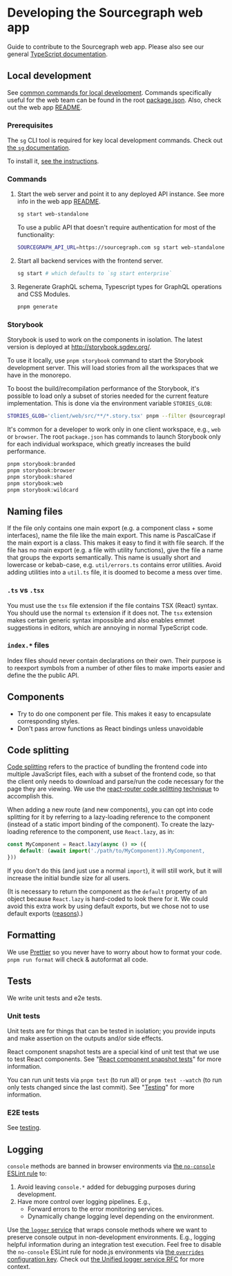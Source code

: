 # Developing the Sourcegraph web app

Guide to contribute to the Sourcegraph web app. Please also see our general [TypeScript documentation](/dev/background-information/languages/typescript).

## Local development

See [common commands for local development](/dev/setup/quickstart).
Commands specifically useful for the web team can be found in the root [package.json](https://sourcegraph.com/github.com/sourcegraph/sourcegraph/-/blob/package.json).
Also, check out the web app [README](https://sourcegraph.com/github.com/sourcegraph/sourcegraph/-/blob/client/web/README.md).

### Prerequisites

The `sg` CLI tool is required for key local development commands. Check out [the `sg` documentation](/dev/background-information/sg/).

To install it, [see the instructions](/dev/setup/quickstart).

### Commands

1. Start the web server and point it to any deployed API instance. See more info in the web app [README](https://sourcegraph.com/github.com/sourcegraph/sourcegraph/-/blob/client/web/README.md).

    ```sh
    sg start web-standalone
    ```
    To use a public API that doesn't require authentication for most of the functionality:

    ```sh
    SOURCEGRAPH_API_URL=https://sourcegraph.com sg start web-standalone
    ```

2. Start all backend services with the frontend server.

    ```sh
    sg start # which defaults to `sg start enterprise`
    ```

3. Regenerate GraphQL schema, Typescript types for GraphQL operations and CSS Modules.

    ```sh
    pnpm generate
    ```

### Storybook

Storybook is used to work on the components in isolation. The latest version is deployed at http://storybook.sgdev.org/.

To use it locally, use `pnpm storybook` command to start the Storybook development server. This will load stories from all the workspaces that we have in the monorepo.

To boost the build/recompilation performance of the Storybook, it's possible to load only a subset of stories needed for the current feature implementation. This is done via the environment variable `STORIES_GLOB`:

```sh
STORIES_GLOB='client/web/src/**/*.story.tsx' pnpm --filter @sourcegraph/storybook run start
```

It's common for a developer to work only in one client workspace, e.g., `web` or `browser`.
The root `package.json` has commands to launch Storybook only for each individual workspace, which greatly increases the build performance.

```sh
pnpm storybook:branded
pnpm storybook:browser
pnpm storybook:shared
pnpm storybook:web
pnpm storybook:wildcard
```

## Naming files

If the file only contains one main export (e.g. a component class + some interfaces), name the file like the main export.
This name is PascalCase if the main export is a class.
This makes it easy to find it with file search.
If the file has no main export (e.g. a file with utility functions), give the file a name that groups the exports semantically.
This name is usually short and lowercase or kebab-case, e.g. `util/errors.ts` contains error utilities.
Avoid adding utilities into a `util.ts` file, it is doomed to become a mess over time.

### `.ts` vs `.tsx`

You must use the `tsx` file extension if the file contains TSX (React) syntax.
You should use the normal `ts` extension if it does not.
The `tsx` extension makes certain generic syntax impossible and also enables emmet suggestions in editors, which are annoying in normal TypeScript code.

### `index.*` files

Index files should never contain declarations on their own.
Their purpose is to reexport symbols from a number of other files to make imports easier and define the the public API.

## Components

- Try to do one component per file. This makes it easy to encapsulate corresponding styles.
- Don't pass arrow functions as React bindings unless unavoidable

## Code splitting

[Code splitting](https://reactjs.org/docs/code-splitting.html) refers to the practice of bundling the frontend code into multiple JavaScript files, each with a subset of the frontend code, so that the client only needs to download and parse/run the code necessary for the page they are viewing. We use the [react-router code splitting technique](https://reactjs.org/docs/code-splitting.html#route-based-code-splitting) to accomplish this.

When adding a new route (and new components), you can opt into code splitting for it by referring to a lazy-loading reference to the component (instead of a static import binding of the component). To create the lazy-loading reference to the component, use `React.lazy`, as in:

``` typescript
const MyComponent = React.lazy(async () => ({
    default: (await import('./path/to/MyComponent)).MyComponent,
}))
```

If you don't do this (and just use a normal `import`), it will still work, but it will increase the initial bundle size for all users.

(It is necessary to return the component as the `default` property of an object because `React.lazy` is hard-coded to look there for it. We could avoid this extra work by using default exports, but we chose not to use default exports ([reasons](https://blog.neufund.org/why-we-have-banned-default-exports-and-you-should-do-the-same-d51fdc2cf2ad)).)

## Formatting

We use [Prettier](https://sourcegraph.com/github.com/prettier/prettier) so you never have to worry about how to format your code.
`pnpm run format` will check & autoformat all code.

## Tests

We write unit tests and e2e tests.

### Unit tests

Unit tests are for things that can be tested in isolation; you provide inputs and make assertion on the outputs and/or side effects.

React component snapshot tests are a special kind of unit test that we use to test React components. See "[React component snapshot tests](/dev/how-to/testing#react-component-snapshot-tests)" for more information.

You can run unit tests via `pnpm test` (to run all) or `pnpm test --watch` (to run only tests changed since the last commit). See "[Testing](/dev/how-to/testing)" for more information.

### E2E tests

See [testing](/dev/how-to/testing).

## Logging

`console` methods are banned in browser environments via [the `no-console` ESLint rule](https://eslint.org/docs/latest/rules/no-console) to:

1. Avoid leaving `console.*` added for debugging purposes during development.
2. Have more control over logging pipelines. E.g.,
    - Forward errors to the error monitoring services.
    - Dynamically change logging level depending on the environment.

Use [the `logger` service](https://https://sourcegraph.com/search?q=context:global+repo:%5Egithub%5C.com/sourcegraph/sourcegraph%24+export+const+logger:+Logger+%3D&patternType=standard&sm=1&groupBy=path) that wraps console methods where we want to preserve console output in non-development environments. E.g., logging helpful information during an integration test execution. Feel free to disable the `no-console` ESLint rule for node.js environments via [the `overrides` configuration key](https://eslint.org/docs/latest/user-guide/configuring/configuration-files#configuration-based-on-glob-patterns). Check out [the Unified logger service RFC](https://docs.google.com/document/d/1PolGRDS9XfKj-IJEBi7BTbVZeUsQfM-3qpjLsLlB-yw/edit) for more context.
